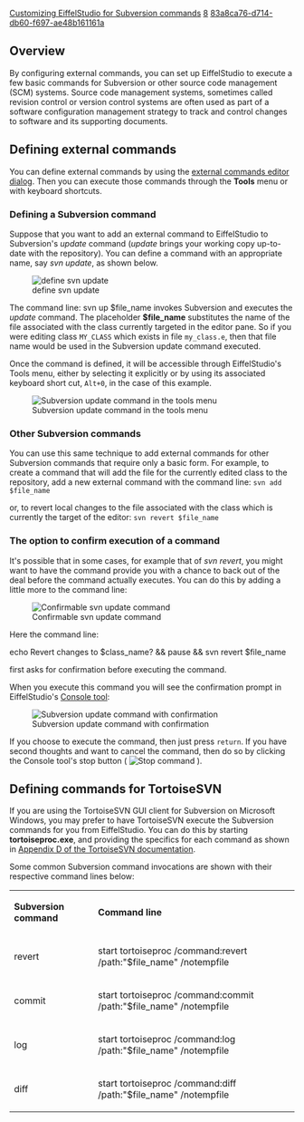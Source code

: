 [[Property:title|Customizing EiffelStudio for Subversion commands]]
[[Property:weight|8]]
[[Property:uuid|83a8ca76-d714-db60-f697-ae48b161161a]]
{{underconstruction}}


==Overview==

By configuring external commands, you can set up EiffelStudio to execute a few basic commands for Subversion or other source code management (SCM) systems. Source code management systems, sometimes called revision control or version control systems are often used as part of a software configuration management strategy to track and control changes to software and its supporting documents. 


==Defining external commands==

You can define external commands by using the [[External commands editor dialog|external commands editor dialog]]. Then you can execute those commands through the '''Tools''' menu or with keyboard shortcuts.


===Defining a Subversion command===


{{note|The notation used in the examples on this page will work for Microsoft Windows. Other platforms may require different command formats.}}


Suppose that you want to add an external command to EiffelStudio to Subversion's ''update'' command (''update'' brings your working copy up-to-date with the repository). You can define a command with an appropriate name, say ''svn update'', as shown below. 


[[Image:subversion-update-command-01|define svn update]]


The command line:
<code /lang="text">
svn up $file_name
</code>
invokes Subversion and executes the ''update'' command. The placeholder '''$file_name''' substitutes the name of the file associated with the class currently targeted in the editor pane. So if you were editing class <code>MY_CLASS</code> which exists in file <code>my_class.e</code>, then that file name would be used in the Subversion update command executed.

Once the command is defined, it will be accessible through EiffelStudio's Tools menu, either by selecting it explicitly or by using its associated keyboard short cut, <code>Alt+0</code>, in the case of this example. 


[[Image:subversion-update-in-tools-menu|Subversion update command in the tools menu]]


===Other Subversion commands===

You can use this same technique to add external commands for other Subversion commands that require only a basic form. For example, to create a command that will add the file for the currently edited class to the repository, add a new external command with the command line:
<code lang="text">
svn add $file_name
</code>

or, to revert local changes to the file associated with the class which is currently the target of the editor:
<code lang="text">
svn revert $file_name
</code>

===The option to confirm execution of a command===

It's possible that in some cases, for example that of ''svn revert'', you might want to have the command provide you with a chance to back out of the deal before the command actually executes. You can do this by adding a little more to the command line:


[[Image:subversion-update-command-02|Confirmable svn update command]]


Here the command line:

<code /lang="text">
echo Revert changes to $class_name? && pause && svn revert $file_name
</code>

first asks for confirmation before executing the command. 

When you execute this command you will see the confirmation prompt in EiffelStudio's [[Console tool|Console tool]]: 


[[Image:subversion-update-console-tool|Subversion update command with confirmation]]


If you choose to execute the command, then just press <code>return</code>. If you have second thoughts and want to cancel the command, then do so by clicking the Console tool's stop button ( [[Image:metrics-tool--debug-stop-icon|Stop command]] ).


==Defining commands for TortoiseSVN==

If you are using the TortoiseSVN GUI client for Subversion on Microsoft Windows, you may prefer to have TortoiseSVN execute the Subversion commands for you from EiffelStudio. You can do this by starting '''tortoiseproc.exe''', and providing the specifics for each command as shown in [http://tortoisesvn.net/docs/nightly/TortoiseSVN_en/tsvn-automation.html Appendix D of the TortoiseSVN documentation]. 


Some common Subversion command invocations are shown with their respective command lines below:


{| border="1"
|- 
| '''Subversion command'''
| '''Command line'''
|- 
| revert
| start tortoiseproc /command:revert /path:"$file_name" /notempfile
|-
| commit
| start tortoiseproc /command:commit /path:"$file_name" /notempfile
|-
| log
| start tortoiseproc /command:log /path:"$file_name" /notempfile
|-
| diff
| start tortoiseproc /command:diff /path:"$file_name" /notempfile
|}




